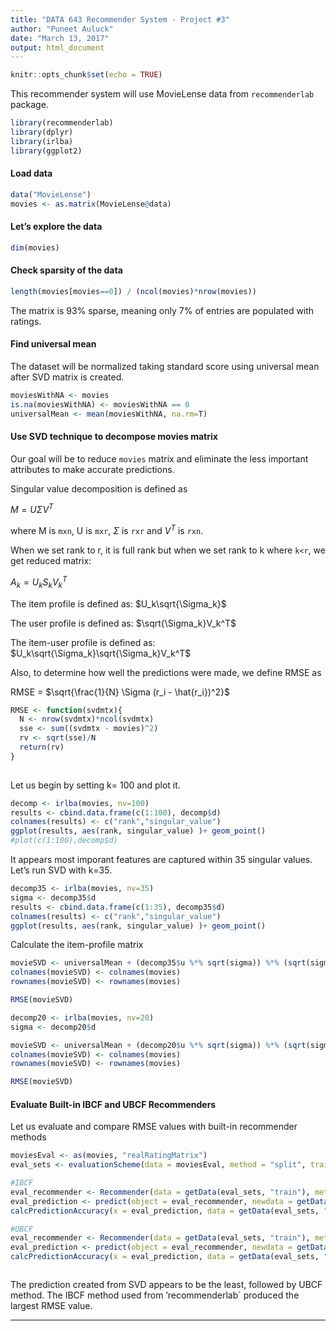 ---
title: "DATA 643 Recommender System - Project #3"
author: "Puneet Auluck"
date: "March 13, 2017"
output: html_document
---

```{r setup, include=FALSE}
knitr::opts_chunk$set(echo = TRUE)
```

This recommender system will use MovieLense data from `recommenderlab` package. 


```{r, echo=FALSE, message=FALSE}
library(recommenderlab)
library(dplyr)
library(irlba)
library(ggplot2)
```

#### Load data

```{r}
data("MovieLense")
movies <- as.matrix(MovieLense@data)
```


#### Let's explore the data
```{r}
dim(movies)

```


#### Check sparsity of the data

```{r}
length(movies[movies==0]) / (ncol(movies)*nrow(movies))
```

The matrix is 93% sparse, meaning only 7% of entries are populated with ratings.


#### Find universal mean

The dataset will be normalized taking standard score using universal mean after SVD matrix is created.

```{r}

moviesWithNA <- movies
is.na(moviesWithNA) <- moviesWithNA == 0
universalMean <- mean(moviesWithNA, na.rm=T)

```



#### Use SVD technique to decompose movies matrix

Our goal will be to reduce `movies` matrix and eliminate the less important attributes to make accurate predictions. 

Singular value decomposition is defined as

$M = U  \Sigma  V^T$

where M is `mxn`, U is `mxr`, $\Sigma$ is `rxr` and $V^T$ is `rxn`.

When we set rank to r, it is full rank but when we set rank to k where `k<r`, we get reduced matrix:

$A_k = U_k  S_k  V_k^T$

The item profile is defined as: $U_k\sqrt{\Sigma_k}$

The user profile is defined as: $\sqrt{\Sigma_k}V_k^T$

The item-user profile is defined as: $U_k\sqrt{\Sigma_k}\sqrt{\Sigma_k}V_k^T$

Also, to determine how well the predictions were made, we define RMSE as

RMSE = $\sqrt{\frac{1}{N} \Sigma (r_i - \hat{r_i})^2}$

```{r}

RMSE <- function(svdmtx){
  N <- nrow(svdmtx)*ncol(svdmtx)
  sse <- sum((svdmtx - movies)^2)
  rv <- sqrt(sse)/N
  return(rv)
}
  
```

Let us begin by setting k= 100 and plot it.

```{r}
decomp <- irlba(movies, nv=100)
results <- cbind.data.frame(c(1:100), decomp$d)
colnames(results) <- c("rank","singular_value")
ggplot(results, aes(rank, singular_value) )+ geom_point()
#plot(c(1:100),decomp$d)

```

It appears most imporant features are captured within 35 singular values.  Let's run SVD with k=35.

```{r}

decomp35 <- irlba(movies, nv=35)
sigma <- decomp35$d
results <- cbind.data.frame(c(1:35), decomp35$d)
colnames(results) <- c("rank","singular_value")
ggplot(results, aes(rank, singular_value) )+ geom_point()

```


Calculate the item-profile matrix

```{r}

movieSVD <- universalMean + (decomp35$u %*% sqrt(sigma)) %*% (sqrt(sigma) %*% t(decomp35$v))
colnames(movieSVD) <- colnames(movies)
rownames(movieSVD) <- rownames(movies)

RMSE(movieSVD)

decomp20 <- irlba(movies, nv=20)
sigma <- decomp20$d

movieSVD <- universalMean + (decomp20$u %*% sqrt(sigma)) %*% (sqrt(sigma) %*% t(decomp20$v))
colnames(movieSVD) <- colnames(movies)
rownames(movieSVD) <- rownames(movies)

RMSE(movieSVD)


```

#### Evaluate Built-in IBCF and UBCF Recommenders

Let us evaluate and compare RMSE values with built-in recommender methods

```{r}
moviesEval <- as(movies, "realRatingMatrix")
eval_sets <- evaluationScheme(data = moviesEval, method = "split", train = 0.9, given = 20, goodRating = 3, k = 1)

#IBCF
eval_recommender <- Recommender(data = getData(eval_sets, "train"), method = "IBCF", parameter = NULL)
eval_prediction <- predict(object = eval_recommender, newdata = getData(eval_sets, "known"), n = 10, type = "ratings")
calcPredictionAccuracy(x = eval_prediction, data = getData(eval_sets, "unknown"), byUser = FALSE)

#UBCF
eval_recommender <- Recommender(data = getData(eval_sets, "train"), method = "UBCF", parameter = NULL)
eval_prediction <- predict(object = eval_recommender, newdata = getData(eval_sets, "known"), n = 10, type = "ratings")
calcPredictionAccuracy(x = eval_prediction, data = getData(eval_sets, "unknown"), byUser = FALSE)



```

The prediction created from SVD appears to be the least, followed by UBCF method.  The IBCF method used from 'recommenderlab` produced the largest RMSE value.

***